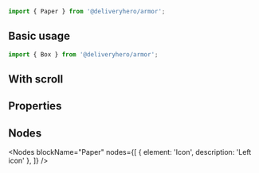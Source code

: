 
<Meta title="Components/Paper" component={Paper} />

~~~js
import { Paper } from '@deliveryhero/armor';
~~~

## Basic usage

~~~js
import { Box } from '@deliveryhero/armor';
~~~

<Preview>
    <Story name="Basic usage">
        <Paper>
            <Box padding={5}>
                <LoremIpsum short />
            </Box>
        </Paper>
    </Story>
</Preview>

## With scroll

<Preview>
    <Story name="With scroll">
        <Paper style={{maxHeight: '300px'}}>
            <Box padding={5}>
                <LoremIpsum />
            </Box>
        </Paper>
    </Story>
</Preview>

## Properties

<Props of={Paper} />

## Nodes

<Nodes 
    blockName="Paper"
    nodes={[
        { element: 'Icon', description: 'Left icon' },
    ]}
/>

